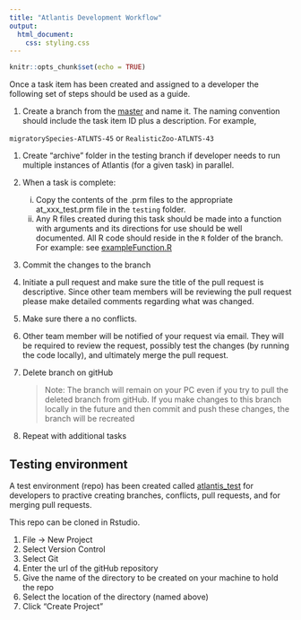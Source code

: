 ```yaml
---
title: "Atlantis Development Workflow"
output: 
  html_document:
    css: styling.css
---
```


```r
knitr::opts_chunk$set(echo = TRUE)
```


Once a task item has been created and assigned to a developer the following set of steps should be used as a guide.

1. Create a branch from the [master](https://github.com/NOAA-EDAB/neus-atlantis) and name it. The naming convention should include the task item ID plus a description. For example,

  `migratorySpecies-ATLNTS-45` or `RealisticZoo-ATLNTS-43`

1. Create "archive" folder in the testing branch if developer needs to run multiple instances of Atlantis (for a given task) in parallel.

1. When a task is complete:

    i. Copy the contents of the .prm files to the appropriate at_xxx_test.prm file in the `testing` folder.
    ii. Any R files created during this task should be made into a function with arguments and its directions for use should be well documented. All R code should reside in the `R` folder of the branch. For example: see [exampleFunction.R](https://raw.githubusercontent.com/NOAA-EDAB/neus-atlantis/master/R/exampleFunction.R)
    

1. Commit the changes to the branch

1. Initiate a pull request and make sure the title of the pull request is descriptive. Since other team members will be reviewing the pull request please make detailed comments regarding what was changed.

1. Make sure there a no conflicts.

1. Other team member will be notified of your request via email. They will be required to review the request, possibly test the changes (by running the code locally), and ultimately merge the pull request.

1. Delete branch on gitHub 

    > Note: The branch will remain on your PC even if you try to pull the deleted branch from gitHub. If you make changes to this branch locally in the future and then commit and push these changes,  the branch will be recreated

1. Repeat with additional tasks


## Testing environment

A test environment (repo) has been created called [atlantis_test](https://github.com/andybeet/atlantis_test) for developers to practive creating branches, conflicts, pull requests, and for merging pull requests. 

This repo can be cloned in Rstudio.

1. File -> New Project
1. Select Version Control
1. Select Git
1. Enter the url of the gitHub repository
1. Give the name of the directory to be created on your machine to hold the repo
1. Select the location of the directory (named above)
1. Click "Create Project"

